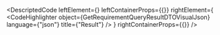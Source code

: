 
<DescriptedCode
  leftElement={<GetRequirementQueryResultDTODesc />}
  leftContainerProps={{}}
  rightElement={
    <CodeHighlighter
      object={GetRequirementQueryResultDTOVisualJson}
      language={"json"}
      title={"Result"}
    />
  }
  rightContainerProps={{}}
/>
